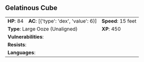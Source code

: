 ## Gelatinous Cube {#monster-gelatinous-cube}

```{=html}
<table class="table table-striped">
    <tbody>
        <tr>                    
            <td><b>HP</b>: 84</td>
            <td><b>AC</b>: [{'type': 'dex', 'value': 6}]</td>
            <td><b>Speed</b>: 15 feet</td>
        </tr>
        <tr>
            <td colspan="2"><b>Type</b>: Large Ooze (Unaligned)</td>
            <td><b>XP</b>: 450</td>
        </tr>
        <tr>
            <td colspan="3"><b>Vulnerabilities</b>: </td>
        </tr>
        <tr>
            <td colspan="3"><b>Resists</b>: </td>
        </tr>
        <tr>
            <td colspan="3"><b>Languages</b>: </td>
        </tr>
    </tbody>
</table>
```